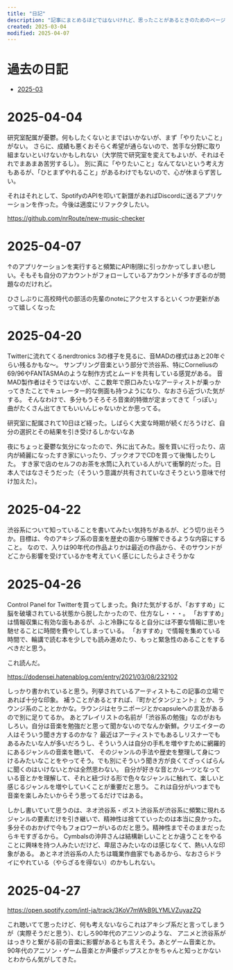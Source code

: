 ```yaml
---
title: "日記"
description: "記事にまとめるほどではないけれど、思ったことがあるときのためのページです。"
created: 2025-03-04
modified: 2025-04-07
---
```



# 過去の日記

- [2025-03](/diary/2025-03)

# 2025-04-04

研究室配属が憂鬱。何もしたくないとまではいかないが、まず「やりたいこと」がない。
さらに、成績も悪くおそらく希望が通らないので、苦手な分野に取り組まないといけないかもしれない（大学院で研究室を変えてもよいが、それはそれでまあまあ苦労するし）。
別に真に「やりたいこと」なんてないという考え方もあるが、「ひとまずやれること」があるわけでもないので、心が休まらず苦しい。

それはそれとして、SpotifyのAPIを叩いて新譜があればDiscordに送るアプリケーションを作った。今後は適度にリファクタしたい。

https://github.com/nrRoute/new-music-checker

# 2025-04-07

↑のアプリケーションを実行すると頻繁にAPI制限に引っかかってしまい悲しい。そもそも自分のアカウントがフォローしているアカウントが多すぎるのが問題なのだけれど。

ひさしぶりに高校時代の部活の先輩のnoteにアクセスするといくつか更新があって嬉しくなった

# 2025-04-20

Twitterに流れてくるnerdtronics 3の様子を見るに、音MADの様式はあと20年ぐらい残るかもな〜。
サンプリング音楽という部分で渋谷系、特にCorneliusの69/96やFANTASMAのような制作方式とムードを共有している感覚がある。
音MAD製作者はそうではないが、ここ数年で原口みたいなアーティストが乗っかってきたことでキュレーター的な側面も持つようになり、なおさら近づいた気がする。
そんなわけで、多分もうそろそろ音楽的特徴が定まってきて「っぽい」曲がたくさん出てきてもいいんじゃないかとか思ってる。

研究室に配属されて10日ほど経った。しばらく大変な時期が続くだろうけど、自分の選択とその結果を引き受けるしかないなあ

夜にちょっと憂鬱な気分になったので、外に出てみた。服を買いに行ったり、店内が綺麗になったすき家にいったり、ブックオフでCDを買って後悔したりした。
すき家で店のセルフのお茶を水筒に入れている人がいて衝撃的だった。日本人ではなさそうだった（そういう意識が共有されていなさそうという意味で付け加えた）。

# 2025-04-22

渋谷系について知っていることを書いてみたい気持ちがあるが、どう切り出そうか。目標は、今のアキシブ系の音楽を歴史の面から理解できるような内容にすること。
なので、入りは90年代の作品よりかは最近の作品から、そのサウンドがどこから影響を受けているかを考えていく感じにしたらよさそうかな

# 2025-04-26

Control Panel for Twitterを買ってしまった。負けた気がするが、「おすすめ」に脳を破壊されている状態から脱したかったので、仕方なし・・・。
「おすすめ」は情報収集に有効な面もあるが、ふと冷静になると自分には不要な情報に思いを馳せることに時間を費やしてしまっている。
「おすすめ」で情報を集めている時間で、輪講で読む本を少しでも読み進めたり、もっと緊急性のあることをするべきだと思う。

これ読んだ。

https://dodensei.hatenablog.com/entry/2021/03/08/232102

しっかり書かれていると思う。列挙されているアーティストもこの記事の立場であれば十分な印象。
補うことがあるとすれば、『町かどタンジェント』とか、ラウンジ系のこととかかな。ラウンジはセラニポージとかcapsuleへの言及があるので別に足りてるか。
あとプレイリストの名前が「渋谷系の勉強」なのがおもしろい。自分は音楽を勉強だと思って聞かないのでなんか新鮮。クリエイターの人はそういう聞き方するのかな？
最近はアーティストでもあるしリスナーでもあるみたいな人が多いだろうし、そういう人は自分の手札を増やすために網羅的にあるジャンルの音楽を聴いて、
そのジャンルの手法や歴史を整理して身につけるみたいなことをやってそう。でも別にそういう聞き方が良くてざっくばらんに聞くのはいけないとかは全然思わない。
自分が好きな音とかルーツとなっている音とかを理解して、それと紐づける形で色々なジャンルに触れて、楽しいと感じるジャンルを増やしていくことが重要だと思う。
これは自分がいつまでも音楽を楽しみたいからそう思ってるだけではある。

しかし書いていて思うのは、ネオ渋谷系・ポスト渋谷系が渋谷系に頻繁に現れるジャンルの要素だけを引き継いで、精神性は捨てていったのは本当に良かった。
多分そのおかげで今もフォロワーがいるのだと思う。精神性までそのままだったらキモすぎるから。
Cymbalsの沖井さんは結構新しいこととか違うことをやることに興味を持つ人みたいだけど、卑屈さみたいなのは感じなくて、熱い人な印象がある。
あとネオ渋谷系の人たちは職業作曲家でもあるから、なおさらドライにやれている（やらざるを得ない）のかもしれない。

# 2025-04-27

https://open.spotify.com/intl-ja/track/3KoV7mWkB9LYMLVZuyazZQ

これ聴いてて思ったけど、何も考えないならこれはアキシブ系だと言ってしまうが（実際そうだと思う）、むしろ90年代のアニソンのような、
アニメと渋谷系がはっきりと繋がる前の音楽に影響があるとも言えそう。あとゲーム音楽とか。
90年代のアニソン・ゲーム音楽とか声優ポップスとかをちゃんと知っとかないとわからん気がしてきた。
